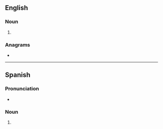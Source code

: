 ==English==

===Noun===
{{head|en|noun form}}

# {{plural of|en|mojo}}

===Anagrams===
* {{anagrams|en|a=jmoos|jomos}}

----

==Spanish==

===Pronunciation===
* {{es-IPA}}

===Noun===
{{head|es|noun form}}

# {{plural of|es|mojo}}